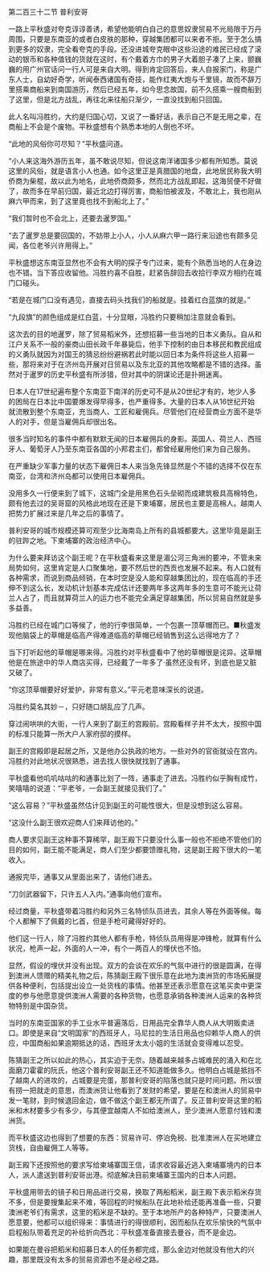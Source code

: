 

第二百三十二节 普利安哥

一路上平秋盛对夸克谆谆善诱，希望他能明白自己的意思奴隶贸易不光局限于万丹周围，只要是东南亚的或者白皮肤的那种，穿越集团都可以来者不拒。至于怎么搞到更多的奴隶，完全看夸克的手段。还没进城夸克眼中这些沿途的难民已经成了滚动的银币和各种值钱的货就在这时，有个戴着方巾的男子大着胆子凑了上来，颤巍巍的用广州官话问一行人可是来自大明。得到肯定回答后，来人自报家门，称是广东人士，自幼好奇学，听闻泰西诸国有奇技，能作红夷大炮与千里镜，故而不辞万里搭乘商船来到南国游历，然后已经五年，如今思念故国，前不久搭乘一艘商船到了这里，但是北方战乱，再往北来往船只渐少，一直没找到船只回国。

此人名叫冯胜约，大约是归国心切，又说了一番好话，表示自己不是无用之辈，在商船上不会是个废物。平秋盛想有个熟悉本地的人倒也不坏。

“此地的风俗你可尽知？”平秋盛问道。

“小人来这海外游历五年，虽不敢说尽知，但说这南洋诸国多少都有所知悉。莫说这里的风俗，就是语言小人也通。如今这里正是真腊国的地盘，此地居民称我大明侨商为柴棍，故以此为地名，此地侨商颇多，然而北方战乱即起，这海贸便不好做了，故而多在早前归国，最近北边打得厉害，商船怕被波及，不敢北上，我也刚从麻六甲而来，到了这里竟也找不到船北上了。”

“我们暂时也不会北上，还要去暹罗国。”

“去了暹罗总是要回国的，不妨带上小人，小人从麻六甲一路行来沿途也有颇多见闻，各位老爷兴许用得上。”

平秋盛想这东南亚显然也不会有大明的探子专门过来，能有个熟悉当地的人在身边也不错。当下答应收留他。冯胜约喜不自胜，赶紧告辞回去收拾行李双方相约在城门口碰头。

“若是在城门口没有遇见，直接去码头找我们的船就是。挂着红白蓝旗的就是。”

“九段旗”的颜色组成是红白蓝，十分显眼，冯胜约只要稍加注意就会看到。

这次去的目的地暹罗，除了贸易稻米外，还想招募一些当地的日本义勇队。自从和江户关系不一般的豪商山田长政千年暴毙后，他手下控制的由日本移民和教民组成的义勇队就因为对国王的猜忌纷纷避祸若此时能以回日本为条件将这些人招募一些，那将来对于在济州岛开展对日贸易以及东北亚的其他攻略都是不错的选择。虽然对于暹罗的历史平秋盛有所涉猎，但对其中的阴谋论还是扑朔迷离。

日本人在17世纪遍布整个东南亚下南洋的历史可不是从20世纪才有的，地少人多的困局在日本比中国要爆发得早得多，也严重得多。大量的日本人从16世纪开始就流散到整个东南亚，充当商人、工匠和雇佣兵。尽管他们在经营商业方面不是华人的对手，但是当雇佣兵却很出名。

很多当时知名的事件中都有默默无闻的日本雇佣兵的身影。英国人、荷兰人、西班牙人、葡萄牙人乃至东南亚各国的小邦君主们，都曾经雇用他们来为自己服务。

在严重缺少军事力量的状态下雇佣日本人来当急先锋显然是个不错的选择不仅在东南亚，台湾和济州岛都可以使用日本雇佣兵。

没用多久一行便来到了城下，这城门全是用黑色石头垒砌而成建筑极具高棉特色，颇有他去过的吴哥窟的风格此地现在还是下柬埔寨，居民也主要是高棉人。越南人把势力扩展过来是几年之后的事情了。

普利安哥的城市规模还算可观至少比海南岛上所有的县城都要大。这里毕竟是副王的驻跸之地。下柬埔寨的政治经济中心。

为什么要来拜访这个副王呢？在平秋盛看来这里是湄公河三角洲的要冲，不管未来局势如何，这里肯定是人口聚集地，要不然后世的西贡也发展不起来。有人口就有各种需求，而说到商品倾销，在本时空是没人能和穿越集团比的，现在临高的手还伸不到这么长，发动机计划基本完成估计还要两年多这两年多的生意可不能光让荷兰人占了，而且就算荷兰人的运力也不能完全满足穿越集团，所以贸易自然就是多多益善。

冯胜约已经在城门口等候了，他的行李很简单，一个包裹一顶草帽而已。■秋盛发现他脑袋上的草帽是临高产得难道临高的草帽已经销售到这么远得地方了？

当下打听起他的草帽是哪来得。冯胜约对平秋盛看中了他的草帽很是诧异。这草帽他是在旅途中的华人商店买得，已经戴了一年多了·虽然还没有坏，到底也是又脏又破了。

“你这顶草帽要好好爱护，非常有意义。”平元老意味深长的说道。

冯胜约莫名其妙－，只好随口胡乱应了几声。

穿过闹哄哄的大街，一行人来到了副王的宫殿前。宫殿看样子并不太大，按照中国的标准只能算一所大户人家府邸的摸样。

副王的宫殿即是起居之所，又是他办公执政的地方。一些对外的官衙就设在宫内。冯胜约对此地状况很熟悉，进去找人很快就找到了通事。

平秋盛看他叽叽咕咕的和通事比划了一阵，通事走了进去。冯胜约似乎胸有成竹，笑嘻嘻的说道：“平老爷，一会副王就接见我们了。”

“这么容易？”平秋盛虽然估计见到副王的可能性很大，但是没想到这么容易。

“这没什么副王很欢迎商人们来拜访他的。”

商人要求见副王这种事不算稀罕，副王殿下只要没什么事一般也不拒绝不管他们的目的如何，副王能不能满足，商人们至少都要馈赠礼物，这是副王殿下很大的一笔收入。

通报完毕，通事又从里面出来了，请他们进去。

“刀剑武器留下，只许五人入内。”通事向他们宣布。

经过商量，平秋盛带着冯胜约和另外三名特侦队员进去，其余人等在外面等候。每个人都解下了佩戴的匕首，但是手枪可藏得好好的。

他们这一行人，除了冯胜约其他人都有手枪，特侦队员用得是冲锋枪，就算有什么状况，枪声一起，外面的人一冲，有个一两百人的埋伏也不怕。

显然，假设的埋伏并没有出现。双方的会谈在欢乐的气氛中进行的很是圆满，在得到澳洲人馈赠的精美礼物之后，陈猜副王殿下很乐意在此地为澳洲货的市场拓展提供各种便利，包括提出设立一处货栈的事情。他甚至还表示愿意在这笔买卖中更深度的参与他愿意提供澳洲人需要的各种货物，也愿意承销各种澳洲人运来的各种货物特别是中国杂货。

当时的东南亚国家的手工业水平普遍落后，日用品完全靠华人商人从大明贩卖进口。即使是来自“文明国家”的西班牙人，马尼拉的生活日用品也仰赖华人商人的供应，中国商船如果逾期抵达的话，西班牙太太小姐的生活就会变得难以忍受。

陈猜副王之所以如此的热心，其实迫于无奈。随着越来越多占城难民的涌入和在北面磨刀霍霍的阮氏，他这个普利安哥副王还不知道能做多久。他明白占城是抵挡不了越南人的进攻的，占城要是完蛋，那普利安哥的陷落也就只是时间问题。所以很有捞一把就走的意思，而澳洲货让他看到了发财的希望，要是在和澳洲人的贸易中发一笔财，到时候退回金边，做不做这个副王都无所谓了。反正普利安哥这里的稻米和木材要多少有多少，与其便宜越南人不如给澳洲人，至少澳洲人愿意付钱和澳洲货。

而平秋盛这边也得到了想要的东西：贸易许可、停泊免税、批准澳洲人在买地建立货栈，自由雇佣工人等等。

副王殿下还按照他的要求写给柬埔寨国王信，请求收容最近逃入柬埔寨境内的日本人，派人遣送到普利安哥出港。彻底解决目前柬埔寨王国内的日本人问题。

平秋盛用带去的镜子和日用品进行交易，换取了两船稻米，副王殿下表示稻米存货不多，但是要搜集起来不难，等回程的时候船队在此地补给还能再准备一些，只要澳洲老爷们有需求，这里的稻米是不缺的。至于本地所产的各种特产，只要澳洲人愿意要，他都可以组织得来：事情进行的得很顺利，因而船队在欢乐愉快的气氛中启程船队带着充足的补给折向西北：平秋盛准备直接去曼谷，而不是金边。

如果能在曼谷把稻米和招募日本人的任务都完成，那么金边对他就没有他大的兴趣，那里既没有太多的贸易资源也不是必经之路。

